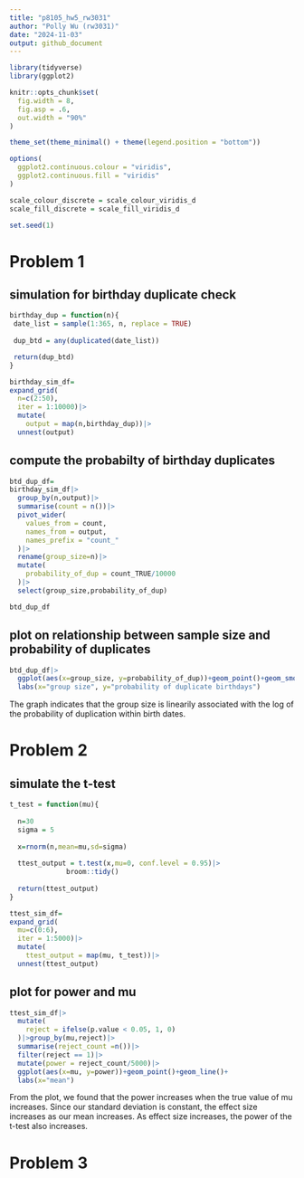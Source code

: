 ```yaml
---
title: "p8105_hw5_rw3031"
author: "Polly Wu (rw3031)"
date: "2024-11-03"
output: github_document
---
```


```r
library(tidyverse)
library(ggplot2)

knitr::opts_chunk$set(
  fig.width = 8,
  fig.asp = .6,
  out.width = "90%"
)

theme_set(theme_minimal() + theme(legend.position = "bottom"))

options(
  ggplot2.continuous.colour = "viridis",
  ggplot2.continuous.fill = "viridis"
)

scale_colour_discrete = scale_colour_viridis_d
scale_fill_discrete = scale_fill_viridis_d

set.seed(1)

```


# Problem 1

## simulation for birthday duplicate check

```r
birthday_dup = function(n){
 date_list = sample(1:365, n, replace = TRUE)
 
 dup_btd = any(duplicated(date_list))

 return(dup_btd)
}

birthday_sim_df=
expand_grid(
  n=c(2:50),
  iter = 1:10000)|>
  mutate(
    output = map(n,birthday_dup))|>
  unnest(output)
```

## compute the probabilty of birthday duplicates

```r
btd_dup_df=
birthday_sim_df|>
  group_by(n,output)|>
  summarise(count = n())|>
  pivot_wider(
    values_from = count,
    names_from = output,
    names_prefix = "count_"
  )|>
  rename(group_size=n)|>
  mutate(
    probability_of_dup = count_TRUE/10000
  )|>
  select(group_size,probability_of_dup)

btd_dup_df
```

## plot on relationship between sample size and probability of duplicates

```r
btd_dup_df|>
  ggplot(aes(x=group_size, y=probability_of_dup))+geom_point()+geom_smooth()+
  labs(x="group size", y="probability of duplicate birthdays")
```
The graph indicates that the group size is linearily associated with the log of the probability of duplication within birth dates. 

# Problem 2

## simulate the t-test 

```r
t_test = function(mu){
  
  n=30
  sigma = 5
  
  x=rnorm(n,mean=mu,sd=sigma)
  
  ttest_output = t.test(x,mu=0, conf.level = 0.95)|>
              broom::tidy()
  
  return(ttest_output)
}

ttest_sim_df=
expand_grid(
  mu=c(0:6),
  iter = 1:5000)|>
  mutate(
    ttest_output = map(mu, t_test))|>
  unnest(ttest_output)
```

## plot for power and mu

```r
ttest_sim_df|>
  mutate(
    reject = ifelse(p.value < 0.05, 1, 0)
  )|>group_by(mu,reject)|>
  summarise(reject_count =n())|>
  filter(reject == 1)|>
  mutate(power = reject_count/5000)|>
  ggplot(aes(x=mu, y=power))+geom_point()+geom_line()+
  labs(x="mean")
```

From the plot, we found that the power increases when the true value of mu increases. Since our standard deviation is constant, the effect size increases as our mean increases. As effect size increases, the power of the t-test also increases. 

# Problem 3

